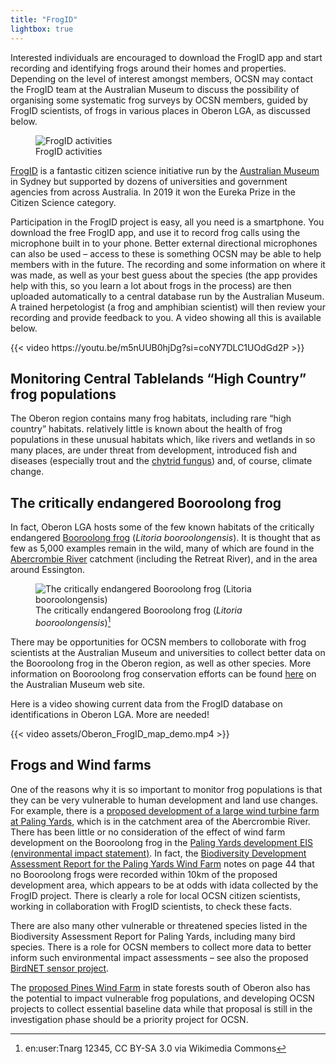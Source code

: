 ```yaml
---
title: "FrogID"
lightbox: true
---
```


::: {.callout-note title="Current status of this initiative"}
Interested individuals are encouraged to download the FrogID app and start recording and identifying frogs around their homes and properties. Depending on the level of interest amongst members, OCSN may contact the FrogID team at the Australian Museum to discuss the possibility of organising some systematic frog surveys by OCSN members, guided by FrogID scientists, of frogs in various places in Oberon LGA, as discussed below.
:::

::: {.aside}
![FrogID activities](assets/ocsn_frogid.png)
:::

[FrogID](https://www.frogid.net.au) is a fantastic citizen science initiative run by the [Australian Museum](https://australian.museum) in Sydney but supported by dozens of universities and government agencies from across Australia. In 2019 it won the Eureka Prize in the Citizen Science category.

Participation in the FrogID project is easy, all you need is a smartphone. You download the free FrogID app, and use it to record frog calls using the microphone built in to your phone. Better external directional microphones can also be used -- access to these is something OCSN may be able to help members with in the future. The recording and some information on where it was made, as well as your best guess about the species (the app provides help with this, so you learn a lot about frogs in the process) are then uploaded automatically to a central database run by the Australian Museum. A trained herpetologist (a frog and amphibian scientist) will then review your recording and provide feedback to you. A video showing all this is available below.  

{{< video https://youtu.be/m5nUUB0hjDg?si=coNY7DLC1UOdGd2P >}}

## Monitoring Central Tablelands "High Country" frog populations

The Oberon region contains many frog habitats, including rare "high country" habitats. relatively little is known about the health of frog populations in these unusual habitats which, like rivers and wetlands in so many places, are under threat from development, introduced fish and diseases (especially trout and the [chytrid fungus](https://en.wikipedia.org/wiki/Chytridiomycota)) and, of course, climate change.

## The critically endangered Booroolong frog

In fact, Oberon LGA hosts some of the few known habitats of the critically endangered [Booroolong frog](https://en.wikipedia.org/wiki/Booroolong_frog) (*Litoria booroolongensis*). It is thought that as few as 5,000 examples remain in the wild, many of which are found in the [Abercrombie River](https://en.wikipedia.org/wiki/Abercrombie_River) catchment (including the Retreat River), and in the area around Essington.

::: {.aside}
![The critically endangered Booroolong frog (*Litoria booroolongensis*)[^1]](assets/Litoria_booroolongensis.jpg)
:::

There may be opportunities for OCSN members to colloborate with frog scientists at the Australian Museum and universities to collect better data on the Booroolong frog in the Oberon region, as well as other species. More information on Booroolong frog conservation efforts can be found [here](https://australian.museum/learn/collections/natural-science/herpetology/herpetology-projects/booroolong-frog-conservation/) on the Australian Museum web site.

Here is a video showing current data from the FrogID database on identifications in Oberon LGA. More are needed!

{{< video assets/Oberon_FrogID_map_demo.mp4 >}}

## Frogs and Wind farms

One of the reasons why it is so important to monitor frog populations is that they can be very vulnerable to human development and land use changes. For example, there is a [proposed development of a large wind turbine farm at Paling Yards](https://palingyardswindfarm.globalpower-generation.com.au), which is in the catchment area of the Abercrombie River. There has been little or no consideration of the effect of wind farm development on the Booroolong frog in the [Paling Yards development EIS (environmental impact statement)](https://www.planningportal.nsw.gov.au/major-projects/projects/paling-yards-wind-farm-0?fbclid=IwAR0aDB66Br7tRrvetMilpt3Zvfwezxa-k3S4qgR3vYXmsHmIyfHeiechs0Q). In fact, the [Biodiversity Development Assessment Report for the Paling Yards Wind Farm](https://majorprojects.planningportal.nsw.gov.au/prweb/PRRestService/mp/01/getContent?AttachRef=SSD-29064077%2120230904T041517.390%20GMT) notes on page 44 that no Booroolong frogs were recorded within 10km of the proposed development area, which appears to be at odds with idata collected by the FrogID project. There is clearly a role for local OCSN citizen scientists, working in collaboration with FrogID scientists, to check these facts.

There are also many other vulnerable or threatened species listed in the Biodiversity Assessment Report for Paling Yards, including many bird species. There is a role for OCSN members to collect more data to better inform such environmental impact assessments -- see also the proposed [BirdNET sensor project](birdnet.html).

:::{.callout-caution}
The [proposed Pines Wind Farm](wind_farms.html#the-proposed-pines-wind-farm) in state forests south of Oberon also has the potential to impact vulnerable frog populations, and developing OCSN projects to collect essential baseline data while that proposal is still in the investigation phase should be a priority project for OCSN. 
:::

[^1]: en:user:Tnarg 12345, CC BY-SA 3.0 via Wikimedia Commons
